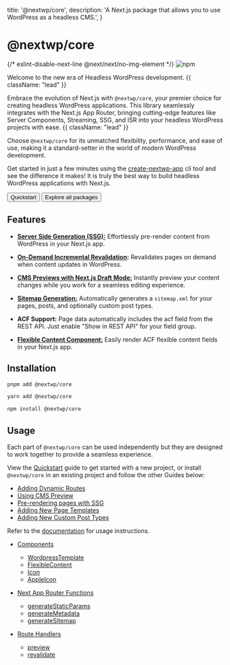   title: '@nextwp/core',
  description:
    'A Next.js package that allows you to use WordPress as a headless CMS.',
}

# @nextwp/core

<div className="not-prose my-5 flex gap-3">
  <Link href="https://www.npmjs.com/package/@nextwp/core" target="_blank">
    {/* eslint-disable-next-line @next/next/no-img-element */}
    <img src="https://badge.fury.io/js/@nextwp%2Fcore.svg" alt="npm" />
  </Link>
</div>

Welcome to the new era of Headless WordPress development. {{ className: "lead" }}

Embrace the evolution of Next.js with `@nextwp/core`, your premier choice for creating headless WordPress applications. This library seamlessly integrates with the Next.js App Router, bringing cutting-edge features like Server Components, Streaming, SSG, and ISR into your headless WordPress projects with ease. {{ className: "lead" }}

Choose `@nextwp/core` for its unmatched flexibility, performance, and ease of use, making it a standard-setter in the world of modern WordPress development.

Get started in just a few minutes using the [create-nextwp-app](/quickstart) cli tool and see the difference it makes! It is truly the best way to build headless WordPress applications with Next.js.

<div className="not-prose mb-16 mt-6 flex gap-3">

  <Button href="/quickstart" arrow="right">
    Quickstart
  </Button>
  <Button href="/packages" variant="outline">
    Explore all packages
  </Button>
</div>

## Features

- **[Server Side Generation (SSG):](/packages/nextwp/core/next-app-functions#generate-static-params)** Effortlessly pre-render content from WordPress in your Next.js app.

- **[On-Demand Incremental Revalidation](/packages/nextwp/core/route-handlers#revalidate):** Revalidates pages on demand when content updates in WordPress.

- **[CMS Previews with Next.js Draft Mode:](/packages/nextwp/core/route-handlers#preview)** Instantly preview your content changes while you work for a seamless editing experience.

- **[Sitemap Generation:](/packages/nextwp/core/next-app-functions#generate-sitemap)** Automatically generates a `sitemap.xml` for your pages, posts, and optionally custom post types.

- **ACF Support:** Page data automatically includes the acf field from the REST API. Just enable "Show in REST API" for your field group.

- **[Flexible Content Component:](/packages/nextwp/core/components#flexible-content)** Easily render ACF flexible content fields in your Next.js app.

## Installation

<CodeGroup>

```bash {{ title: "pnpm" }}
pnpm add @nextwp/core
```

```bash {{ title: "yarn" }}
yarn add @nextwp/core
```

```bash {{ title: "npm" }}
npm install @nextwp/core
```

</CodeGroup>

## Usage

Each part of `@nextwp/core` can be used independently but they are designed to work together to provide a seamless experience.

View the [Quickstart](/quickstart) guide to get started with a new project, or install `@nextwp/core` in an existing project and follow the other Guides below:

- [Adding Dynamic Routes](/guides/adding-dynamic-routes)
- [Using CMS Preview](/guides/preview-mode)
- [Pre-rendering pages with SSG](/guides/ssg)
- [Adding New Page Templates](/guides/adding-new-page-templates)
- [Adding New Custom Post Types](/guides/adding-new-custom-post-types)

Refer to the [documentation](/packages/nextwp/core/components) for usage instructions.

- [Components](/packages/nextwp/core/components)

  - [WordpressTemplate](/packages/nextwp/core/components#wordpress-template)
  - [FlexibleContent](/packages/nextwp/core/components#flexible-content)
  - [Icon](/packages/nextwp/core/components#icon)
  - [AppleIcon](/packages/nextwp/core/components#apple-icon)

- [Next App Router Functions](/packages/nextwp/core/next-app-functions)
  - [generateStaticParams](/packages/nextwp/core/next-app-functions#generate-static-params)
  - [generateMetadata](/packages/nextwp/core/next-app-functions#generate-metadata)
  - [generateSitemap](/packages/nextwp/core/next-app-functions#generate-sitemap)
- [Route Handlers](/packages/nextwp/core/route-handlers)
  - [preview](/packages/nextwp/core/route-handlers#preview)
  - [revalidate](/packages/nextwp/core/route-handlers#revalidate)
